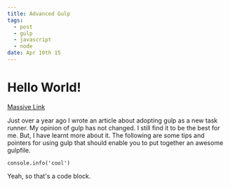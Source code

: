 ```yaml
---
title: Advanced Gulp
tags:
  - post
  - gulp
  - javascript
  - node
date: Apr 10th 15
---
```



# Hello World!

[Massive Link](https://twitter.com/jh3yy)

Just over a year ago I wrote an article about adopting gulp as a new task runner. My opinion of gulp has not changed. I still find it to be the best for me. But, I have learnt more about it. The following are some tips and pointers for using gulp that should enable you to put together an awesome gulpfile.


```
console.info('cool')
```

Yeah, so that's a code block.

<CodePen/>